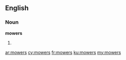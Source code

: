 ==English==

===Noun===
'''mowers'''

# {{plural of|[[mower]]}}

[[ar:mowers]]
[[cy:mowers]]
[[fr:mowers]]
[[ku:mowers]]
[[my:mowers]]